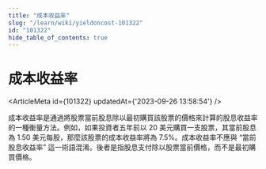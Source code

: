 ```yaml
---
title: "成本收益率"
slug: "/learn/wiki/yieldoncost-101322"
id: "101322"
hide_table_of_contents: true
---
```



# 成本收益率

<ArticleMeta id={101322} updatedAt={'2023-09-26 13:58:54'} />
<div className='border-solid border-b border-t-0 my-4 border-[var(--ifm-color-gray-300)]' />

成本收益率是通過將股票當前股息除以最初購買該股票的價格來計算的股息收益率的一種衡量方法。例如，如果投資者五年前以 20 美元購買一支股票，其當前股息為 1.50 美元每股，那麼該股票的成本收益率將為 7.5%。成本收益率不應與 “當前股息收益率” 這一術語混淆。後者是指股息支付除以股票當前價格，而不是最初購買價格。
